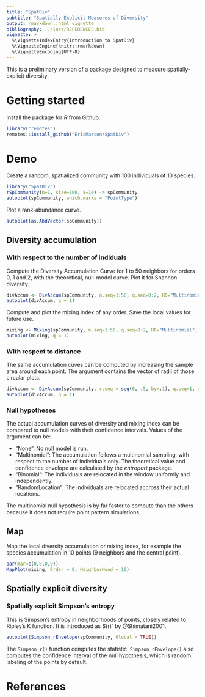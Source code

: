 ```yaml
---
title: "SpatDiv"
subtitle: "Spatially Explicit Measures of Diversity"
output: rmarkdown::html_vignette
bibliography: ../inst/REFERENCES.bib
vignette: >
  %\VignetteIndexEntry{Introduction to SpatDiv}
  %\VignetteEngine{knitr::rmarkdown}
  %\VignetteEncoding{UTF-8}
---
```


This is a preliminary version of a package designed to measure spatially-explicit diversity.

# Getting started

Install the package for _R_ from Github.

```r
library("remotes")
remotes::install_github("EricMarcon/SpatDiv")
```


# Demo

Create a random, spatialized community with 100 individuals of 10 species.

```r
library("SpatDiv")
rSpCommunity(n=1, size=100, S=10) -> spCommunity
autoplot(spCommunity, which.marks = "PointType")
```

Plot a rank-abundance curve.

```r
autoplot(as.AbdVector(spCommunity))
```

## Diversity accumulation

### With respect to the number of indiduals

Compute the Diversity Accumulation Curve for 1 to 50 neighbors for orders 0, 1 and 2, with the theoretical, null-model curve.
Plot it for Shannon diversity.

```r
divAccum <- DivAccum(spCommunity, n.seq=1:50, q.seq=0:2, H0="Multinomial", NumberOfSimulations=1000)
autoplot(divAccum, q = 1)
```

Compute and plot the mixing index of any order.
Save the local values for future use.

```r
mixing <- Mixing(spCommunity, n.seq=1:50, q.seq=0:2, H0="Multinomial", NumberOfSimulations=1000, Individual=TRUE)
autoplot(mixing, q = 1)
```

### With respect to distance

The same accumulation cuves can be computed by increasing the sample area around each point.
The argument \code{r.seq} contains the vector of radii of those circular plots.

```r
divAccum <- DivAccum(spCommunity, r.seq = seq(0, .5, by=.1), q.seq=1, spCorrection = "Extrapolation", H0="Binomial")
autoplot(divAccum, q = 1)
```


### Null hypotheses

The actual accumulation curves of diversity and mixing index can be compared to null models with their confidence intervals.
Values of the argument \code{H0} can be:

- "None": No null model is run.
- "Multinomial": The accumulation follows a multinomial sampling, with respect to the number of individuals only. The theoretical value and confidence envelope are calculated by the _entropart_ package.
- "Binomial": The individuals are relocated in the window uniformly and independently.
- "RandomLocation": The individuals are relocated accross their actual locations.

The multinomial null hypothesis is by far faster to compute than the others because it does not require point pattern simulations.


## Map

Map the local diversity accumulation or mixing index, for example the species accumulation in 10 points (9 neighbors and the central point).

```r
par(mar=c(0,0,0,0))
MapPlot(mixing, Order = 0, NeighborHood = 10)
```


## Spatially explicit diversity

### Spatially explicit Simpson's entropy

This is Simpson's entropy in neighborhoods of points, closely related to Ripley's K function.
It is introduced as $\alpha(r)` by @Shimatani2001.

```r
autoplot(Simpson_rEnvelope(spCommunity, Global = TRUE))
```

The `Simpson_r()` function computes the statistic.
`Simpson_rEnvelope()` also computes the confidence interval of the null hypothesis, which is random labeling of the points by default.

# References
